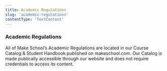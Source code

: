 ```yaml
---
title: Academic Regulations
slug: 'academic-regulations'
contentType: 'TextContent'
---
```


### Academic Regulations

All of Make School’s Academic Regulations are located in our Course Catalog & Student Handbook
published on makeschool.com. Our Catalog is made publically accessible through our website and does
not require credentials to access its content.
